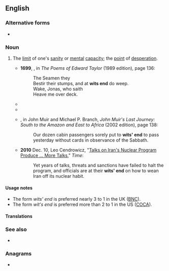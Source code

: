 {{also|wit's end}}
==English==

===Alternative forms===
* {{l|en|wit's end}} {{qualifier|US}}

===Noun===
{{en-noun|head=[[wits]]' [[end]]}}

# {{lb|en|chiefly|Britain}} The [[limit#Noun|limit]] of one's [[sanity]] or [[mental]] [[capacity]]; the [[point#Noun|point]] of [[desperation]].
#* '''1699''', {{w|Edward Taylor}}, in ''The Poems of Edward Taylor'' (1989 edition), page 136:
#*: The Seamen they
#*: Bestir their stumps, and at '''wits end''' do weep.
#*: Wake, Jonas, who saith
#*: Heave me over deck.
#* {{RQ:Collins Moonstone|volume=II|chapter=XXII|page=29|passage=He was so eloquent in drawing the picture of his own neglected merits, and so pathetic in lamenting over it when it was done, that I felt quite at my '''wits' end''' how to console him, when it suddenly occurred to me that here was a case for the wholesome application of a bit of {{w|Robinson Crusoe}}.}}
#* {{RQ:Sinclair Jungle|chapter=18|passage=The frightened women were at their '''wits' end'''.}}
#* {{circa|1911}} {{w|John Muir}}, in John Muir and Michael P. Branch, ''John Muir's Last Journey: South to the Amazon and East to Africa'' (2002 edition), page 138:
#*: Our dozen cabin passengers sorely put to '''wits' end''' to pass yesterday without cards in observance of the Sabbath.
#* '''2010''' Dec. 10, Leo Cendrowicz, "[https://web.archive.org/web/20110217145720/http://www.time.com/time/world/article/0,8599,2035733,00.html Talks on Iran's Nuclear Program Produce ... More Talks]," ''Time'':
#*: Yet years of talks, threats and sanctions have failed to halt the program, and officials are at their '''wits' end''' on how to wean Iran off its nuclear habit.

====Usage notes====
* The form ''wits' end'' is preferred nearly 3 to 1 in the UK ([[BNC]]).
* The form ''wit's end'' is preferred more than 2 to 1 in the US ([[COCA]]).

====Translations====
{{trans-see|at (one's) wits' end|perplexed}}

===See also===
* {{l|en|perplexed}}

===Anagrams===
* {{anagrams|en|a=deinstw|detwins|windest}}